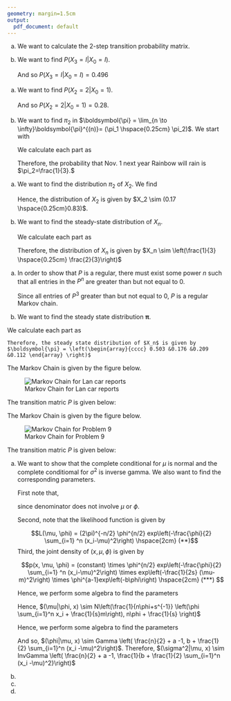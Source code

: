---
geometry: margin=1.5cm
output: 
  pdf_document: default
---

\begin{titlepage}
  \vspace*{\fill}
  \begin{center}
    \LARGE{\textbf{STAT 531: Assignment \# 3}}\\[0.5cm]
    \small{Due on November 5, 2020}\\[0.5cm]
    \large{\textit{Dr. Lu TTh 11:00 am}} \\[0.5cm]
    \large{By: Jana Osea (30016679)}
  \end{center}
  \vspace*{\fill}
\end{titlepage}

\tableofcontents

\newpage

\section{Problem 1}

(a) We want to calculate the 2-step transition probability matrix.
    
    \begin{align*}
    P^2 = 
    \left(
    \begin{array}{cc}
    0.4 &0.6 \\
    0.6 &0.4
    \end{array}
    \right)
    \left(
    \begin{array}{cc}
    0.4 &0.6 \\
    0.6 &0.4
    \end{array}
    \right) = 
    \left(
    \begin{array}{cc}
    0.52 &0.48 \\
    0.48 &0.52
    \end{array}
    \right)
    \end{align*}
    
(b) We want to find $P(X_3=I|X_0=I)$.

    \begin{align*}
        P^3 = 
        \left(
        \begin{array}{cc}
        0.4 &0.6 \\
        0.6 &0.4
        \end{array}
        \right)
        \left(
        \begin{array}{cc}
        0.4 &0.6 \\
        0.6 &0.4
        \end{array}
        \right)
        \left(
        \begin{array}{cc}
        0.4 &0.6 \\
        0.6 &0.4
        \end{array}
        \right) = 
        \left(
        \begin{array}{cc}
        0.496 &0.504 \\
        0.504 &0.496
        \end{array}
        \right)
    \end{align*}
    
    And so $P(X_3=I|X_0=I) = 0.496$
    
\section{Problem 2}

(a) We want to find $P(X_2=2|X_0=1).$
    
    \begin{align*}
    P^2 = 
    \left(
    \begin{array}{cc}
    0.8 &0.2 \\
    0.4 &0.6
    \end{array}
    \right)
    \left(
    \begin{array}{cc}
    0.8 &0.2 \\
    0.4 &0.6
    \end{array}
    \right) =
    \left(
    \begin{array}{cc}
    0.72 &0.28 \\
    0.56 &0.44
    \end{array}
    \right) 
    \end{align*}
    
    And so $P(X_2=2|X_0=1) = 0.28$.
    
(b) We want to find $\pi_2$ in $\boldsymbol{\pi} = \lim_{n \to \infty}\boldsymbol{\pi}^{(n)}= (\pi_1 \hspace{0.25cm} \pi_2)$. We start with 

    \begin{align*}
    \left(
    \begin{array}{cc}
    \pi_1 &\pi_2
    \end{array}
    \right) 
    \left(
    \begin{array}{cc}
    0.8 &0.2\\
    0.4 &0.6
    \end{array}
    \right) &= 
    \left(
    \begin{array}{cc}
    \pi_1 &\pi_2
    \end{array}
    \right) \\
    \rightarrow 
    0.8\pi_1 + 0.4\pi_2 &= \pi_1 \\
    0.2\pi_1 + 0.6\pi_2 &= \pi_2 \\
    \pi_1 + \pi_2 &= 1 \\
    \rightarrow
    \underbrace{\left(
    \begin{array}{cc}
    -0.2 &0.4\\
    1 &1
    \end{array}
    \right)}_{A}
    \left(
    \begin{array}{c}
    \pi_1 \\
    \pi_2
    \end{array}
    \right) &= 
    \left(
    \begin{array}{c}
    0 \\
    1
    \end{array}
    \right) \\
    det(A)= -0.2-0.4 &=-0.6
    \end{align*}
    
    We calculate each part as
    
    \begin{align*}
    \pi_1 &= \frac{1}{-0.6}det\left(
    \begin{array}{cc} 
    0 &0.4 \\
    1 &1
    \end{array} 
    \right) \\
    &= \frac{-0.4}{-0.6} \\
    &= \frac{2}{3}
    \end{align*}
    
    \begin{align*}
    \pi_2 &= \frac{1}{-0.6}det\left(
    \begin{array}{cc} 
    -0.2 &0 \\
    1 &1
    \end{array} 
    \right) \\
    &= \frac{-0.2}{-0.6} \\
    &= \frac{1}{3}
    \end{align*}
    
    Therefore, the probability that Nov. 1 next year Rainbow will rain is $\pi_2=\frac{1}{3}.$

\section{Problem 3}

(a) We want to find the distribution $\pi_2$ of $X_2$. We find 

    \begin{align*}
    P^{(2)} &= (0 \hspace{0.25cm}1)P^2\\
    \rightarrow P^{(2)} &= (0 \hspace{0.25cm}1) 
    \left(
    \begin{array}{cc}
    0.8 &0.2\\
    0.1 &0.9
    \end{array}
    \right) 
    \left(
    \begin{array}{cc}
    0.8 &0.2\\
    0.1 &0.9
    \end{array}
    \right) \\
    &=  (0 \hspace{0.25cm}1) 
    \left(
    \begin{array}{cc}
    0.66 &0.34\\
    0.17 &0.83
    \end{array}
    \right) \\
    &=(0.17 \hspace{0.25cm}0.83) 
    \end{align*}

    Hence, the distribution of $X_2$ is given by $X_2 \sim (0.17 \hspace{0.25cm}0.83)$.

(b) We want to find the steady-state distribution of $X_n$.
    \begin{align*}
    \left(
    \begin{array}{cc}
    \pi_1 &\pi_2
    \end{array}
    \right) 
    \left(
    \begin{array}{cc}
    0.8 &0.2\\
    0.1 &0.9
    \end{array}
    \right) &= 
    \left(
    \begin{array}{cc}
    \pi_1 &\pi_2
    \end{array}
    \right) \\
    \rightarrow 
    0.8\pi_1 + 0.1\pi_2 &= \pi_1 \\
    0.2\pi_1 + 0.9\pi_2 &= \pi_2 \\
    \pi_1 + \pi_2 &= 1 \\
    \rightarrow
    \underbrace{\left(
    \begin{array}{cc}
    -0.2 &0.1\\
    1 &1
    \end{array}
    \right)}_{A}
    \left(
    \begin{array}{c}
    \pi_1 \\
    \pi_2
    \end{array}
    \right) &= 
    \left(
    \begin{array}{c}
    0 \\
    1
    \end{array}
    \right) \\
    det(A)= -0.2-0.1 &=-0.3
    \end{align*}
    
    We calculate each part as
    
    \begin{align*}
    \pi_1 &= \frac{1}{-0.3}det\left(
    \begin{array}{cc} 
    0 &0.1 \\
    1 &1
    \end{array} 
    \right) \\
    &= \frac{-0.1}{-0.3} \\
    &= \frac{1}{3}
    \end{align*}
    
    \begin{align*}
    \pi_2 &= \frac{1}{-0.3}det\left(
    \begin{array}{cc} 
    -0.2 &0 \\
    1 &1
    \end{array} 
    \right) \\
    &= \frac{-0.2}{-0.3} \\
    &= \frac{2}{3}
    \end{align*}
    
    Therefore, the distribution of $X_n$ is given by $X_n \sim \left(\frac{1}{3}  \hspace{0.25cm} \frac{2}{3}\right)$

\newpage
\section{Problem 5}

(a) In order to show that $P$ is a regular, there must exist some power $n$ such that all entries in the $P^n$ are greater than but not equal to 0.


    \begin{align*}
    P &= \left(
    \begin{array}{cccc}
    0.8 &0.14 &0.04 &0.02\\
    0 &0.6 &0.3 &0.1 \\
    0 &0 &0.65 &0.35 \\
    0.9 &0 &0 &0.1
    \end{array}
    \right) \\
    \rightarrow P^3 &= \left(
    \begin{array}{cccc}
    0.5678 &0.20972 &0.15012 &0.07236\\
    0.2295 &0.2286 &0.35535 &0.18655 \\
    0.48825 &0.0441 &0.287225 &0.180425 \\
    0.6732 &0.189 &0.0936 &0.0442
    \end{array}
    \right)
    \end{align*}

    Since all entries of $P^3$ greater than but not equal to 0, $P$ is a regular Markov chain. 
    
(b) We want to find the steady state distribution $\boldsymbol{\pi}$.

\begin{align*}
\left(
\begin{array}{cccc}
\pi_1 &\pi_2 &\pi_3 &\pi_4
\end{array}
\right) 
\left(
\begin{array}{cccc}
0.8 &0.14 &0.04 &0.02\\
0 &0.6 &0.3 &0.1 \\
0 &0 &0.65 &0.35 \\
0.9 &0 &0 &0.1
\end{array}
\right) &= 
\left(
\begin{array}{cccc}
\pi_1 &\pi_2 &\pi_3 &\pi_4
\end{array}
\right) \\
\rightarrow 
0.8\pi_1 +  0.9\pi_4 &= \pi_1 \\
0.14\pi_1 + 0.6\pi_2 &= \pi_2 \\
0.04\pi_1 + 0.3\pi_2 +0.65\pi_3 &= \pi_3 \\
0.02\pi_1 + 0.1\pi_2  + 0.35\pi_3 + 0.1\pi_4 &= \pi_4 \\
\pi_1 + \pi_2 + \pi_3 + \pi_4 &= 1 \\
\rightarrow
\underbrace{\left(
\begin{array}{cccc}
-0.2 &0 &0 &0.9\\
0.14 &-0.4 &0 &0\\
0.04 &0.3 &-0.35 &0\\
1 &1 &1 &1
\end{array}
\right)}_{A}
\left(
\begin{array}{c}
\pi_1 \\
\pi_2 \\
\pi_3 \\
\pi_4
\end{array}
\right) &= 
\left(
\begin{array}{c}
0 \\
0 \\
0 \\
1
\end{array}
\right) \\
det(A) &= -0.2503
\end{align*}

We calculate each part as

\begin{align*}
\pi_1 &= \frac{1}{-0.2503}det\left(
\begin{array}{cccc}
0 &0 &0 &0.9\\
0 &-0.4 &0 &0\\
0 &0.3 &-0.35 &0\\
1 &1 &1 &1
\end{array}
\right) \\
&= 0.503
\end{align*}

\begin{align*}
\pi_2 &= \frac{1}{-0.2503}det\left(
\begin{array}{cccc}
-0.2 &0 &0 &0.9\\
0.14 &0 &0 &0\\
0.04 &0 &-0.35 &0\\
1 &1 &1 &1
\end{array}
\right) \\
&= 0.176
\end{align*}

\begin{align*}
\pi_3 &= \frac{1}{-0.2503}det\left(
\begin{array}{cccc}
-0.2 &0 &0 &0.9\\
0.14 &-0.4 &0 &0\\
0.04 &0.3 &0 &0\\
1 &1 &1 &1
\end{array}
\right) \\
&= 0.209
\end{align*}

\begin{align*}
\pi_4 &= \frac{1}{-0.2503}det\left(
\begin{array}{cccc}
-0.2 &0 &0 &0\\
0.14 &-0.4 &0 &0\\
0.04 &0.3 &-0.35 &0\\
1 &1 &1 &1
\end{array}
\right) \\
&= 0.112
\end{align*}
    
    Therefore, the steady state distribution of $X_n$ is given by $\boldsymbol{\pi} = \left(\begin{array}{cccc} 0.503 &0.176 &0.209 &0.112 \end{array} \right)$


\newpage

\section{Problem 8}

The Markov Chain is given by the figure below.

![Markov Chain for Lan car reports](C:\Users\surfacepro\OneDrive - University of Calgary\FALL 2020\STAT 531\a3\p8)

The transition matric $P$ is given below:

\begin{align*}
P =\left(
\begin{array}{cccc}
0.5 &0.5 &0 &0\\
0.04 &0.9 &0.06 &0\\
0.04 &0 &0.9 &0.06\\
0.04 &0.02 &0.04 &0.9
\end{array}
\right)
\end{align*}

\newpage
\section{Problem 9}

The Markov Chain is given by the figure below.

![Markov Chain for Problem 9](C:\Users\surfacepro\OneDrive - University of Calgary\FALL 2020\STAT 531\a3\p9)

The transition matric $P$ is given below:

\begin{align*}
P =\left(
\begin{array}{cccc}
0.1 &0.3  &0.2  &0.4\\
0   &0.4  &0.2  &0.4\\
0   &0    &0.6  &0.4\\
0   &0    &0    &1
\end{array}
\right)
\end{align*}



\newpage
\section{Problem 13}

(a) We want to show that the complete conditional for $\mu$ is normal and the complete conditiomal for $\sigma^2$ is inverse gamma. We also want to find the corresponding parameters.

    First note that,
    
    \begin{align*}
    p(\mu, \phi|x) &= \frac{p(x,\mu,\phi)}{p(x)}\\
    &\propto p(x,\mu,\phi) \hspace{2cm} (*)
    \end{align*}
    
    since denominator does not involve $\mu$ or $\phi$.
    
    Second, note that the likelihood function is given by
    
    $$L(\mu, \phi) = (2\pi)^{-n/2} \phi^{n/2} exp\left(-\frac{\phi}{2} \sum_{i=1} ^n (x_i-\mu)^2\right) \hspace{2cm} (**)$$
    Third, the joint density of $(x, \mu, \phi)$ is given by
    
    $$p(x, \mu, \phi) = (constant) \times \phi^{n/2} exp\left(-\frac{\phi}{2} \sum_{i=1} ^n (x_i-\mu)^2\right) \times exp\left(-\frac{1}{2s} (\mu-m)^2\right) \times \phi^{a-1}exp\left(-b\phi\right) \hspace{2cm} (***) $$

    \textbf{(1) Complete conditional for $\mu$:}
    
    \begin{align*}
    p(\mu|\phi, x) &= \frac{p(\mu, \phi|x)}{p(\phi|x)} \\
    &\propto \frac{p(x,\mu,\phi)}{p(\phi|x)} \text{ according to (*)}\\
    &\propto p(x, \mu, \phi) \text{ since denominator does not involve $\mu$}
    \end{align*}
    
    Hence, we perform some algebra to find the parameters
    
    \begin{align*}
    p(\mu|\phi, x) &\propto p(x, \mu, \phi) \\
    &\propto \phi^{n/2} exp\left(-\frac{\phi}{2} \sum_{i=1} ^n (x_i-\mu)^2\right) \times exp\left(-\frac{1}{2s} (\mu-m)^2\right) \times \phi^{a-1}exp\left(-b\phi\right) \text{ from (***)}\\
    &\propto exp\left(-\frac{\phi}{2} \sum_{i=1} ^n (x_i-\mu)^2\right) \times exp\left(-\frac{1}{2s} (\mu-m)^2\right) \\
    &\propto exp\left( -\frac{1}{2} \left( \phi \sum x^2 - \phi 2 \sum x \mu + \phi n \mu^2 + \frac{1}{s} \mu^2 - \frac{1}{s}2\mu m + \frac{1}{s} m^2 \right)\right) \\
    & \propto exp\left( -\frac{1}{2} \left( \mu^2 \left(n\phi + \frac{1}{s}\right) + \phi \sum x^2 - \phi 2 \sum x \mu - \frac{1}{s} 2 \mu m + \frac{1}{s} m^2 \right)\right) \\
    &\propto exp \left( -\frac{1}{2} \left( n\phi + \frac{1}{s} \right) \left( \mu - \frac{1}{\phi + s^{-1}} \left( \phi \sum x + \frac{1}{s} m\right) \right)^2 \right)
    \end{align*}
    
    Hence, $(\mu|\phi, x) \sim N\left(\frac{1}{n\phi+s^{-1}} \left(\phi \sum_{i=1}^n x_i + \frac{1}{s}m\right), n\phi + \frac{1}{s} \right)$

    \newpage
    \textbf{(2) Complete conditional for $\sigma^2$:}
    
    
    
    \begin{align*}
    p(\phi|\mu, x) &= \frac{p(\mu, \phi|x)}{p(\mu|x)} \\
    &\propto \frac{p(x,\mu,\phi)}{p(\mu|x)} \text{ according to (*)}\\
    &\propto p(x, \mu, \phi) \text{ since denominator does not involve $\phi$}
    \end{align*}
        
    Hence, we perform some algebra to find the parameters
    
    \begin{align*}
    p(\phi|\mu, x) &\propto p(x, \mu, \phi) \\
    &\propto  \phi^{n/2} exp\left(-\frac{\phi}{2} \sum_{i=1} ^n (x_i-\mu)^2\right) \times exp\left(-\frac{1}{2s} (\mu-m)^2\right) \times \phi^{a-1}exp\left(-b\phi\right) \text{ from (***)} \\
    &\propto \phi^{n/2} exp\left(-\frac{\phi}{2} \sum_{i=1} ^n (x_i-\mu)^2\right) \times \phi^{a-1}exp\left(-b\phi\right) \\
    & \propto \phi ^{n/2+a-1} exp \left( -\phi \left( b + \frac{1}{2} \sum (x-\mu)^2  \right)  \right)
    \end{align*}
    
        
    And so, $(\phi|\mu, x) \sim Gamma \left( \frac{n}{2} + a -1, b + \frac{1}{2} \sum_{i=1}^n (x_i -\mu)^2\right)$. \newline Therefore,  $(\sigma^2|\mu, x) \sim InvGamma \left( \frac{n}{2} + a -1, \frac{1}{b + \frac{1}{2} \sum_{i=1}^n (x_i -\mu)^2}\right)$


(b)

(c)

(d)